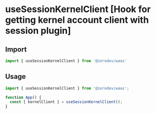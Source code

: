 # useSessionKernelClient [Hook for getting kernel account client with session plugin]

## Import
```ts
import { useSessionKernelClient } from '@zerodev/waas'
```

## Usage
```ts
import { useSessionKernelClient } from '@zerodev/waas';

function App() {
  const { kernelClient } = useSessionKernelClient();
}
```